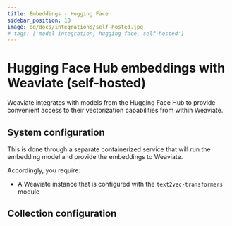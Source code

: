 ```yaml
---
title: Embeddings - Hugging Face
sidebar_position: 10
image: og/docs/integrations/self-hosted.jpg
# tags: ['model integration, hugging face, self-hosted']
---
```


# Hugging Face Hub embeddings with Weaviate (self-hosted)

Weaviate integrates with models from the Hugging Face Hub to provide convenient access to their vectorization capabilities from within Weaviate.

## System configuration

This is done through a separate containerized service that will run the embedding model and provide the embeddings to Weaviate.

Accordingly, you require:

- A Weaviate instance that is configured with the `text2vec-transformers` module

## Collection configuration




<DocsMoreResources />
